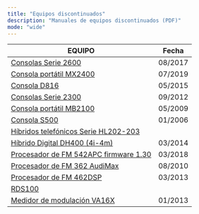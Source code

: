 ```yaml
---
title: "Equipos discontinuados"
description: "Manuales de equipos discontinuados (PDF)"
mode: "wide"
---
```


| **EQUIPO**                                                                                                                                        | Fecha   |
| ------------------------------------------------------------------------------------------------------------------------------------------------- | :-----: |
| [Consolas Serie 2600](https://www.solidynepro.com/descargas/manual_antiguos/Castellano-Solidyne2600_rev2017_08.pdf)                               | 08/2017 |
| [Consola portátil MX2400](https://www.solidynepro.com/descargas/manual_antiguos/Castellano-MX2400_rev2019.pdf)                                    | 07/2019 |
| [Consola D816](https://solidynepro.com/descargas/manual_antiguos/Caastellano%20-%20D816%20-%20ver2015-05.pdf)                                     | 05/2015 |
| [Consolas Serie 2300](https://www.solidynepro.com/descargas/manual_antiguos/Castellano-MAN-2300-2012.pdf)                                         | 09/2012 |
| [Consola portátil MB2100](https://solidynepro.com/descargas/manual_antiguos/Castellano%20-%20MB2100%20-%20ver2009.pdf)                            | 05/2009 |
| [Consola S500](http://www.solidynepro.com/descargas/manual_antiguos/Castellano-MAN-S500-2006.pdf)                                                 | 01/2006 |
| [Híbridos telefónicos Serie HL202-203](https://www.solidynepro.com/descargas/manual_antiguos/HL_202-203VQ%20_ESP-ENG.pdf)                         |         |
| [Híbrido Digital DH400 (4i-4m)](https://www.solidynepro.com/descargas/manual_antiguos/Castellano-MAN-DH400version4i.pdf)                          | 03/2014 |
| [Procesador de FM 542APC firmware 1.30](https://www.solidynepro.com/descargas/manual_antiguos/Castellano-542APC_ver2018_04%28Firm_5B_1.30%29.pdf) | 03/2018 |
| [Procesador de FM 362 AudiMax](https://solidynepro.com/descargas/manual_antiguos/Castellano-MAN-AudiMax362.pdf)                                   | 08/2010 |
| [Procesador de FM 462DSP](https://solidynepro.com/descargas/manual_antiguos/Castellano%20-%20462dspFM%20-%20ver2013-03.pdf)                       | 03/2013 |
| [RDS100](http://www.solidynepro.com/descargas/manual_antiguos/RDS_ENCODER_RS232-IP_ESP.pdf)                                                       |         |
| [Medidor de modulación VA16X](https://www.solidynepro.com/descargas/manual_antiguos/Castellano-MAN-VA16X.pdf)                                     | 01/2013 |